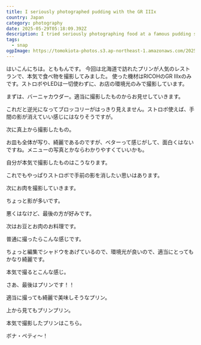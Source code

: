 ```yaml
---
title: I seriously photographed pudding with the GR IIIx
country: Japan
category: photography
date: 2025-05-29T05:18:09.392Z
description: I tried seriously photographing food at a famous pudding shop in Sapporo using only the GR IIIx, without using any strobes or additional lighting.
tags:
  - snap
ogpImage: https://tomokiota-photos.s3.ap-northeast-1.amazonaws.com/2025/purine/img13.jpg
---
```


はいこんにちは。とももんです。
今回は北海道で訪れたプリンが人気のレストランで、本気で食べ物を撮影してみました。
使った機材はRICOHのGR Ⅲxのみです。ストロボやLEDは一切使わずに、お店の環境光のみで撮影しています。

まずは、バーニャカウダー。適当に撮影したものからお見せしていきます。

<BlogImage src="https://tomokiota-photos.s3.ap-northeast-1.amazonaws.com/2025/purine/img2.jpg" width={1000} />

これだと逆光になってブロッコリーがはっきり見えません。ストロボ使えば、手間の影が消えていい感じにはなりそうですが。

次に真上から撮影したもの。

<BlogImage src="https://tomokiota-photos.s3.ap-northeast-1.amazonaws.com/2025/purine/img3.jpg" width={1000} />

お皿も全体が写り、綺麗であるのですが、ベターって感じがして、面白くはないですね。メニューの写真とかならわかりやすくていいかも。

自分が本気で撮影したものはこうなります。

<BlogImage src="https://tomokiota-photos.s3.ap-northeast-1.amazonaws.com/2025/purine/img4.jpg" width={1000} />

これでもやっぱりストロボで手前の影を消したい思いはあります。

次にお肉を撮影していきます。

<BlogImage src="https://tomokiota-photos.s3.ap-northeast-1.amazonaws.com/2025/purine/img5.jpg" width={1000} />

ちょっと影が多いです。

<BlogImage src="https://tomokiota-photos.s3.ap-northeast-1.amazonaws.com/2025/purine/img7.jpg" width={1000} />

悪くはなけど、最後の方が好みです。

<BlogImage src="https://tomokiota-photos.s3.ap-northeast-1.amazonaws.com/2025/purine/img6.jpg" width={1000} />

次はお豆とお肉のお料理です。

普通に撮ったらこんな感じです。

<BlogImage src="https://tomokiota-photos.s3.ap-northeast-1.amazonaws.com/2025/purine/img8.jpg" width={1000} />

ちょっと編集でシャドウをあげているので、環境光が良いので、適当にとってもかなり綺麗です。

<BlogImage src="https://tomokiota-photos.s3.ap-northeast-1.amazonaws.com/2025/purine/img9.jpg" width={1000} />

本気で撮るとこんな感じ。

<BlogImage src="https://tomokiota-photos.s3.ap-northeast-1.amazonaws.com/2025/purine/img10.jpg" width={1000} />

さあ、最後はプリンです！！

<BlogImage src="https://tomokiota-photos.s3.ap-northeast-1.amazonaws.com/2025/purine/img11.jpg" width={1000} />

適当に撮っても綺麗で美味しそうなプリン。

上から見てもプリンプリン。

<BlogImage src="https://tomokiota-photos.s3.ap-northeast-1.amazonaws.com/2025/purine/img12.jpg" width={1000} />

本気で撮影したプリンはこちら。

<BlogImage src="https://tomokiota-photos.s3.ap-northeast-1.amazonaws.com/2025/purine/img13.jpg" width={1000} />

ボナ・ペティ〜！
